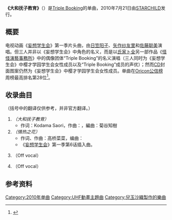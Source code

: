 {{refimprove|time=2016-10-21T15:47:13+00:00}}
{{Infobox Single
| Name            = 大和抚子教育<br />{{lang|ja|大和撫子エデュケイション}}
| Cover           = Yamato nadeshiko edyukeishon.jpg
| Artist          = [[怪怪演藝事務所|Triple Booking]]
| Album           =
| A-side          = 
| B-side          = {{lang|en|情熱の花}}
| Released        = 2010年7月21日
| Format          = [[CD|CD]]
| Recorded        = 
| Genre           = [[J-POP|J-POP]]
| Length          = 
| Label           = [[STARCHILD|STARCHILD]]
| Writer          = Kodama Saori（作词#1）<br />{{link-ja|山口朗彦|山口朗彦}}（作曲#1）<br />高桥菜菜（作词#2、作曲#2）
| Producer        = 
| Certification   = 
| Chart position  = *周榜第28位（[[Oricon公信榜|Oricon公信榜]]）
| Misc            = {{Extra chronology 2
  | Artist      = [[怪怪演藝事務所|Triple Booking]]
  | Type        = single
| Last single     = 
| This single     = {{lang|ja|大和撫子エデュケイション}}<br />（2016年）
| Next single     = {{lang|ja|花咲く☆最強レジェンドDays}}<br />（2014年）
}}
}}
'''《大和抚子教育》'''（{{lang-ja|大和撫子エデュケイション}}）是[[怪怪演藝事務所|Triple Booking]]的单曲，2010年7月21日由[[STARCHILD|STARCHILD]]发行。

==概要==
电视动画《[[妄想学生会|妄想学生会]]》第一季片头曲，由[[日笠阳子|日笠阳子]]、[[矢作纱友里|矢作纱友里]]和[[佐藤聪美|佐藤聪美]]演唱。但三人并非以《妄想学生会》中角色的名义，而是以[[氏家ト全|氏家ト全]]另一部作品《[[怪怪演藝事務所|怪怪演藝事務所]]》中的偶像团体“Triple Booking”的名义演唱（三人同时为《妄想学生会》中樱才学园学生会女性成员以及“Triple Booking”成员的声优）；然而[[CD|CD]]封面图案仍然为《妄想学生会》中樱才学园学生会女性成员。单曲在[[Oricon公信榜|Oricon公信榜]]周榜最高排名第28位<ref>{{cite web |url=http://www.oricon.co.jp/prof/515540/products/875210/1/ |script-title=ja:大和撫子エデュケイション |agency=Oricon |accessdate=2016-10-21 |archiveurl=https://web.archive.org/web/20161021154048/http://www.oricon.co.jp/prof/515540/products/875210/1/ |archivedate=2016-10-21 |deadurl=yes }}</ref>。

==收录曲目==
（括号中的翻译仅供参考，并非官方翻译。）
# '''{{lang|ja|大和撫子エデュケイション}}''' ''（大和抚子教育）''
#* 作词：Kodama Saori，作曲：{{link-ja|山口朗彦|山口朗彦}}，編曲：菊谷知樹
# '''{{lang|ja|情熱の花}}''' ''（情热之花）''
#* 作词、作曲：高桥菜菜，编曲：{{link-ja|YUPA|Yu-pan}}
#* 《[[妄想学生会|妄想学生会]]》第一季第6话插入曲。
# {{lang|ja|大和撫子エデュケイション}} （Off vocal）
# {{lang|ja|情熱の花}} （Off vocal）

==参考资料==
{{reflist}}

{{DEFAULTSORT:Yamato Nadeshiko Education}}
[[Category:2010年单曲|Category:2010年单曲]]
[[Category:UHF動畫主題曲|Category:UHF動畫主題曲]]
[[Category:兒玉沙織製作的樂曲|Category:兒玉沙織製作的樂曲]]